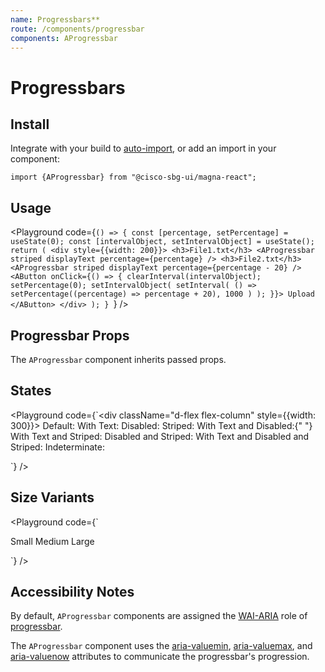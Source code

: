 ```yaml
---
name: Progressbars**
route: /components/progressbar
components: AProgressbar
---
```


# Progressbars

## Install

Integrate with your build to [auto-import](/#integrating), or add an import in your component:

```
import {AProgressbar} from "@cisco-sbg-ui/magna-react";
```

## Usage

<Playground
  code={`() => {
  const [percentage, setPercentage] = useState(0);
  const [intervalObject, setIntervalObject] = useState();
  return (
    <div style={{width: 200}}>
      <h3>File1.txt</h3>
      <AProgressbar striped displayText percentage={percentage} />
      <h3>File2.txt</h3>
      <AProgressbar striped displayText percentage={percentage - 20} />
      <AButton
        onClick={() => {
          clearInterval(intervalObject);
          setPercentage(0);
          setIntervalObject(
            setInterval(
              () => setPercentage((percentage) => percentage + 20),
              1000
            )
          );
        }}>
        Upload
      </AButton>
    </div>
  );
}
`}
/>

## Progressbar Props

The `AProgressbar` component inherits passed props.

<Props of="AProgressbar" />

## States

<Playground
  code={`<div className="d-flex flex-column" style={{width: 300}}>
  Default: <AProgressbar percentage={50} />
  With Text: <AProgressbar displayText percentage={50} />
  Disabled: <AProgressbar disabled percentage={50} />
  Striped: <AProgressbar striped percentage={50} />
  With Text and Disabled:{" "}
  <AProgressbar disabled displayText percentage={50} />
  With Text and Striped: <AProgressbar
    striped
    displayText
    percentage={50}
  />
  Disabled and Striped: <AProgressbar striped disabled percentage={50} />
  With Text and Disabled and Striped: <AProgressbar
    displayText
    striped
    disabled
    percentage={50}
  />
  Indeterminate: <AProgressbar
    indeterminate />

</div>
`}
/>

## Size Variants

<Playground
  code={`<div>
  Small
  <AProgressbar size="small" indeterminate />
   <AProgressbar size="small" striped percentage={40} />
  Medium
  <AProgressbar size="medium" indeterminate />
  <AProgressbar size="medium" striped percentage={40} />
  Large
  <AProgressbar size="large" indeterminate />
  <AProgressbar size="large" striped percentage={40} />
</div>
`}
/>

## Accessibility Notes

By default, `AProgressbar` components are assigned the [WAI-ARIA](https://www.w3.org/WAI/standards-guidelines/aria/) role of [progressbar](https://www.w3.org/TR/wai-aria/#progressbar).

The `AProgressbar` component uses the [aria-valuemin](https://www.w3.org/TR/wai-aria/#aria-valuemin), [aria-valuemax](https://www.w3.org/TR/wai-aria/#aria-valuemax), and [aria-valuenow](https://www.w3.org/TR/wai-aria/#aria-valuenow) attributes to communicate the progressbar's progression.
